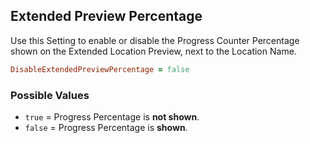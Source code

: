 ## Extended Preview Percentage

Use this Setting to enable or disable the Progress Counter Percentage shown on the Extended Location Preview, next to the Location Name.

```ruby
DisableExtendedPreviewPercentage = false
```

### Possible Values 

- `true` = Progress Percentage is **<Rd>not shown</Rd>**.
- `false` = Progress Percentage is **<Gn>shown</Gn>**.
